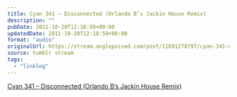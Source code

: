 ```yaml
---
title: Cyan 341 – Disconnected (Orlando B’s Jackin House Remix)
description: ""
pubDate: 2011-10-20T12:18:59+00:00
updatedDate: 2011-10-20T12:18:59+00:00
format: "audio"
originalUrl: https://stream.anglepoised.com/post/11691278797/cyan-341-disconnected-orlando-bs-jackin-house
source: tumblr stream
tags:
  - "linklog"
---
```


[Cyan 341 &#8211; Disconnected (Orlando B&rsquo;s Jackin House Remix)][1]

[1]: http://soundcloud.com/the-veal-pen/cyan-341-disconnected-orlando
